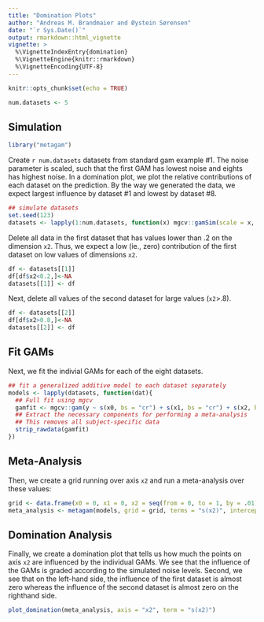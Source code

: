 ```yaml
---
title: "Domination Plots"
author: "Andreas M. Brandmaier and Øystein Sørensen"
date: "`r Sys.Date()`"
output: rmarkdown::html_vignette
vignette: >
  %\VignetteIndexEntry{domination}
  %\VignetteEngine{knitr::rmarkdown}
  %\VignetteEncoding{UTF-8}
---
```


```r
knitr::opts_chunk$set(echo = TRUE)

num.datasets <- 5
```

## Simulation

```r
library("metagam")
```

Create `r num.datasets` datasets from standard gam example #1. The noise parameter is scaled, such that the first GAM has lowest noise and eights has highest noise. In a domination plot, we plot the relative contributions of each dataset on the prediction. By the way we generated the data, we expect largest influence by dataset #1 and lowest by dataset #8.

```r
## simulate datasets
set.seed(123)
datasets <- lapply(1:num.datasets, function(x) mgcv::gamSim(scale = x, verbose = FALSE))
```

Delete all data in the first dataset that has values lower than .2 on the dimension `x2`. Thus, we expect a low (ie., zero) contribution of the first dataset on low values of dimensions `x2`.

```r
df <- datasets[[1]]
df[df$x2<0.2,]<-NA
datasets[[1]] <- df
```

Next, delete all values of the second dataset for large values (`x2`>.8).

```r
df <- datasets[[2]]
df[df$x2>0.8,]<-NA
datasets[[2]] <- df

```

## Fit GAMs

Next, we fit the indivial GAMs for each of the eight datasets.

```r

## fit a generalized additive model to each dataset separately
models <- lapply(datasets, function(dat){
  ## Full fit using mgcv
  gamfit <- mgcv::gam(y ~ s(x0, bs = "cr") + s(x1, bs = "cr") + s(x2, bs = "cr"), data = dat)
  ## Extract the necessary components for performing a meta-analysis
  ## This removes all subject-specific data
  strip_rawdata(gamfit)
})

```

## Meta-Analysis

Then, we create a grid running over axis `x2` and run a meta-analysis over these values:

```r

grid <- data.frame(x0 = 0, x1 = 0, x2 = seq(from = 0, to = 1, by = .01))
meta_analysis <- metagam(models, grid = grid, terms = "s(x2)", intercept = TRUE)

```

## Domination Analysis

Finally, we create a domination plot that tells us how much the points on axis `x2` are 
influenced by the individual GAMs. We see that the influence of the GAMs is graded 
according to the simulated noise levels. Second, we see that on the left-hand side, the influence of the
first dataset is almost zero whereas the influence of the second dataset is almost zero
on the righthand side.

```r
plot_domination(meta_analysis, axis = "x2", term = "s(x2)")
```

